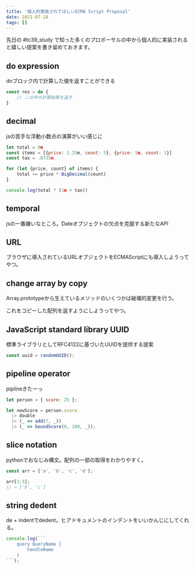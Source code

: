 ```yaml
---
title: '個人的実装されてほしいECMA Script Proposal'
date: 2021-07-18
tags: []
---
```


先日の #tc39_study で知った多くのプロポーサルの中から個人的に実装されると嬉しい提案を書き留めておきます。

## do expression

doブロック内で計算した値を返すことができる

```javascript
const res = do {
    // この中の計算結果を返す
}
```

## decimal

jsの苦手な浮動小数点の演算がいい感じに

```javascript
let total = 0m
const items = [{price: 1.25m, count: 5}, {price: 5m, count: 1}]
const tax = .0735m

for (let {price, count} of items) {
    total += price * BigDecimal(count)
}

console.log(total * (1m + tax))
```

## temporal

jsの一番嫌いなところ。Dateオブジェクトの欠点を克服する新たなAPI

## URL

ブラウザに導入されているURLオブジェクトをECMAScriptにも導入しようってやつ。

## change array by copy

Array.prototypeから生えているメソッドのいくつかは破壊的変更を行う。

これをコピーした配列を返すようにしようってやつ。

## JavaScript standard library UUID

標準ライブラリとしてRFC4122に基づいたUUIDを提供する提案

```javascript
const uuid = randomUUID();
```

## pipeline operator

piplineきたーっ

```javascript
let person = { score: 25 };

let newScore = person.score
  |> double
  |> (_ => add(7, _))
  |> (_ => boundScore(0, 100, _));
```

## slice notation

pythonでおなじみ構文。配列の一部の取得をわかりやすく。

```javascript
const arr = ['a', 'b', 'c', 'd'];

arr[1:3];
// → ['b', 'c']
```

## string dedent

de + indentでdedent。ヒアドキュメントのインデントをいいかんじにしてくれる。

````javascript
console.log(```
	query QueryName {
		handleName
	}
​```);
````
